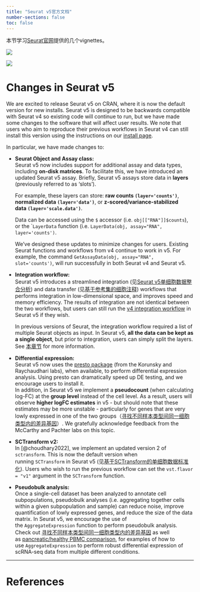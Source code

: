 ```yaml
---
title: "Seurat v5官方文档"
number-sections: false
toc: false
---
```


本节学习[Seurat官网](https://satijalab.org/seurat/)提供的几个vignettes。

![](images/seurat_banner.jpg)

![](images/640-01.png)

# **Changes in Seurat v5** {#sec-changes_in_seurat_v5}

We are excited to release Seurat v5 on CRAN, where it is now the default version for new installs. Seurat v5 is designed to be backwards compatible with Seurat v4 so existing code will continue to run, but we have made some changes to the software that will affect user results. We note that users who aim to reproduce their previous workflows in Seurat v4 can still install this version using the instructions on our [install page](https://satijalab.org/seurat/articles/install_v5).

In particular, we have made changes to:

-   **Seurat Object and Assay class:**\
    Seurat v5 now includes support for additional assay and data types, including **on-disk matrices**. To facilitate this, we have introduced an updated Seurat v5 assay. Briefly, Seurat v5 assays store data in **layers** (previously referred to as 'slots').

    For example, these layers can store: **raw counts `(layer='counts')`**, **normalized data `(layer='data')`**, or **z-scored/variance-stabilized data `(layer='scale.data')`**.

    Data can be accessed using the `$` accessor (i.e. `obj[["RNA"]]$counts`), or the \``LayerData` function (i.e. `LayerData(obj, assay="RNA", layer='counts')`.

    We've designed these updates to minimize changes for users. Existing Seurat functions and workflows from v4 continue to work in v5. For example, the command `GetAssayData(obj, assay="RNA", slot='counts')`, will run successfully in both Seurat v4 and Seurat v5.

-   **Integration workflow:**\
    Seurat v5 introduces a streamlined integration (见[Seurat v5单细胞数据整合分析](/single_cell/seurat/integrative_analysis_in_seurat_v5.qmd)) and data transfer (见[基于参考集的细胞注释](/single_cell/seurat/mapping_and_annotating_query_datasets.qmd)) workflows that performs integration in low-dimensional space, and improves speed and memory efficiency. The results of integration are not identical between the two workflows, but users can still run the [v4 integration workflow](https://satijalab.org/seurat/articles/integration_introduction) in Seurat v5 if they wish.

    In previous versions of Seurat, the integration workflow required a list of multiple Seurat objects as input. In Seurat v5, **all the data can be kept as a single object**, but prior to integration, users can simply split the layers. See [本章节](/single_cell/seurat/integration.qmd) for more information.

-   **Differential expression:**\
    Seurat v5 now uses the [presto package](https://github.com/immunogenomics/presto) (from the Korunsky and Raychaudhari labs), when available, to perform differential expression analysis. Using presto can dramatically speed up DE testing, and we encourage users to install it.\
    In addition, in Seurat v5 we implement a **pseudocount** (when calculating log-FC) at the **group level** instead of the cell level. As a result, users will observe **higher logFC estimates** in v5 - but should note that these estimates may be more unstable - particularly for genes that are very lowly expressed in one of the two groups（[寻找不同样本类型间同一细胞类型内的差异基因](/single_cell/seurat/de_vignette.qmd)）. We gratefully acknowledge feedback from the McCarthy and Pachter labs on this topic.

-   **SCTransform v2:**\
    In [@choudhary2022], we implement an updated version 2 of `sctransform`. This is now the default version when running `SCTransform` in Seurat v5 (见[基于SCTransform的单细胞数据标准化](/single_cell/seurat/sctransform.qmd)). Users who wish to run the previous workflow can set the `vst.flavor = "v1"` argument in the `SCTransform` function.

-   **Pseudobulk analysis:**\
    Once a single-cell dataset has been analyzed to annotate cell subpopulations, pseudobulk analyses (i.e. aggregating together cells within a given subpopulation and sample) can reduce noise, improve quantification of lowly expressed genes, and reduce the size of the data matrix. In Seurat v5, we encourage the use of the `AggregateExpression` function to perform pseudobulk analysis.\
    Check out [寻找不同样本类型间同一细胞类型内的差异基因](/single_cell/seurat/de_vignette.qmd) as well as [pancreatic/healthy PBMC comparison](https://satijalab.org/seurat/articles/parsebio_sketch_integration), for examples of how to use `AggregateExpression` to perform robust differential expression of scRNA-seq data from multiple different conditions.

------------------------------------------------------------------------

# References {.unnumbered}

::: {#refs}
:::
